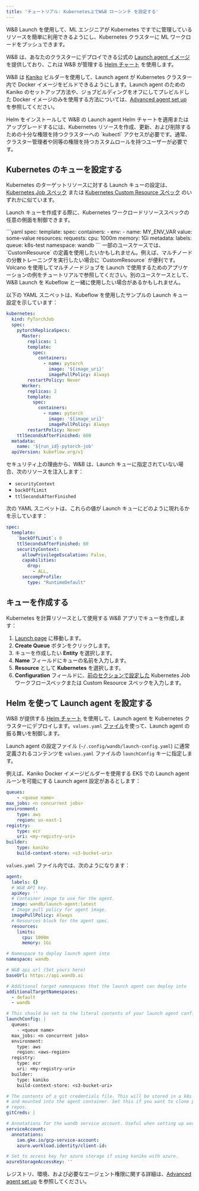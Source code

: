 ```yaml
---
title: 'チュートリアル: Kubernetes上でW&B ローンンチ を設定する'
---
```


W&B Launch を使用して、ML エンジニアが Kubernetes ですでに管理しているリソースを簡単に利用できるようにし、Kubernetes クラスターに ML ワークロードをプッシュできます。

W&B は、あなたのクラスターにデプロイできる公式の [Launch agent イメージ](https://hub.docker.com/r/wandb/launch-agent) を提供しており、これは W&B が管理する [Helm チャート](https://github.com/wandb/helm-charts/tree/main/charts/launch-agent) を使用します。

W&B は [Kaniko](https://github.com/GoogleContainerTools/kaniko) ビルダーを使用して、Launch agent が Kubernetes クラスター内で Docker イメージをビルドできるようにします。Launch agent のための Kaniko のセットアップ方法や、ジョブビルディングをオフにしてプレビルドした Docker イメージのみを使用する方法については、[Advanced agent set up](/ja/launch/set-up-launch/setup-agent-advanced) を参照してください。

<Note>
Helm をインストールして W&B の Launch agent Helm チャートを適用またはアップグレードするには、Kubernetes リソースを作成、更新、および削除するための十分な権限を持つクラスターへの `kubectl` アクセスが必要です。通常、クラスター管理者や同等の権限を持つカスタムロールを持つユーザーが必要です。
</Note>

## Kubernetes のキューを設定する

Kubernetes のターゲットリソースに対する Launch キューの設定は、[Kubernetes Job スペック](https://kubernetes.io/docs/concepts/workloads/controllers/job/) または [Kubernetes Custom Resource スペック](https://kubernetes.io/docs/concepts/extend-kubernetes/api-extension/custom-resources/) のいずれかに似ています。

Launch キューを作成する際に、Kubernetes ワークロードリソーススペックの任意の側面を制御できます。

<Tabs>
<Tab title="Kubernetes job spec">
```yaml
spec:
  template:
    spec:
      containers:
        - env:
            - name: MY_ENV_VAR
              value: some-value
          resources:
            requests:
              cpu: 1000m
              memory: 1Gi
metadata:
  labels:
    queue: k8s-test
namespace: wandb
```
</Tab>
<Tab title="Custom resource spec">
一部のユースケースでは、`CustomResource` の定義を使用したいかもしれません。例えば、マルチノードの分散トレーニングを実行したい場合に `CustomResource` が便利です。Volcano を使用してマルチノードジョブを Launch で使用するためのアプリケーションの例をチュートリアルで参照してください。別のユースケースとして、W&B Launch を Kubeflow と一緒に使用したい場合があるかもしれません。

以下の YAML スニペットは、Kubeflow を使用したサンプルの Launch キュー設定を示しています：

```yaml
kubernetes:
  kind: PyTorchJob
  spec:
    pytorchReplicaSpecs:
      Master:
        replicas: 1
        template:
          spec:
            containers:
              - name: pytorch
                image: '${image_uri}'
                imagePullPolicy: Always
        restartPolicy: Never
      Worker:
        replicas: 2
        template:
          spec:
            containers:
              - name: pytorch
                image: '${image_uri}'
                imagePullPolicy: Always
        restartPolicy: Never
    ttlSecondsAfterFinished: 600
  metadata:
    name: '${run_id}-pytorch-job'
  apiVersion: kubeflow.org/v1
```
</Tab>
</Tabs>

セキュリティ上の理由から、W&B は、Launch キューに指定されていない場合、次のリソースを注入します：

- `securityContext`
- `backOffLimit`
- `ttlSecondsAfterFinished`

次の YAML スニペットは、これらの値が Launch キューにどのように現れるかを示しています：

```yaml title="example-spec.yaml"
spec:
  template:
    `backOffLimit`: 0
    ttlSecondsAfterFinished: 60
    securityContext:
      allowPrivilegeEscalation: False,
      capabilities:
        drop:
          - ALL,
      seccompProfile:
        type: "RuntimeDefault"
```

## キューを作成する

Kubernetes を計算リソースとして使用する W&B アプリでキューを作成します：

1. [Launch page](https://wandb.ai/launch) に移動します。
2. **Create Queue** ボタンをクリックします。
3. キューを作成したい **Entity** を選択します。
4. **Name** フィールドにキューの名前を入力します。
5. **Resource** として **Kubernetes** を選択します。
6. **Configuration** フィールドに、[前のセクションで設定した](#configure-a-queue-for-kubernetes) Kubernetes Job ワークフロースペックまたは Custom Resource スペックを入力します。

## Helm を使って Launch agent を設定する

W&B が提供する [Helm チャート](https://github.com/wandb/helm-charts/tree/main/charts/launch-agent) を使用して、Launch agent を Kubernetes クラスターにデプロイします。`values.yaml` [ファイル](https://github.com/wandb/helm-charts/blob/main/charts/launch-agent/values.yaml)を使って、Launch agent の振る舞いを制御します。

Launch agent の設定ファイル (`~/.config/wandb/launch-config.yaml`) に通常定義されるコンテンツを `values.yaml` ファイルの `launchConfig` キーに指定します。

例えば、Kaniko Docker イメージビルダーを使用する EKS での Launch agent ルーンを可能にする Launch agent 設定があるとします：

```yaml title="launch-config.yaml"
queues:
	- <queue name>
max_jobs: <n concurrent jobs>
environment:
	type: aws
	region: us-east-1
registry:
	type: ecr
	uri: <my-registry-uri>
builder:
	type: kaniko
	build-context-store: <s3-bucket-uri>
```

`values.yaml` ファイル内では、次のようになります：

```yaml title="values.yaml"
agent:
  labels: {}
  # W&B API key.
  apiKey: ''
  # Container image to use for the agent.
  image: wandb/launch-agent:latest
  # Image pull policy for agent image.
  imagePullPolicy: Always
  # Resources block for the agent spec.
  resources:
    limits:
      cpu: 1000m
      memory: 1Gi

# Namespace to deploy launch agent into
namespace: wandb

# W&B api url (Set yours here)
baseUrl: https://api.wandb.ai

# Additional target namespaces that the launch agent can deploy into
additionalTargetNamespaces:
  - default
  - wandb

# This should be set to the literal contents of your launch agent config.
launchConfig: |
  queues:
    - <queue name>
  max_jobs: <n concurrent jobs>
  environment:
    type: aws
    region: <aws-region>
  registry:
    type: ecr
    uri: <my-registry-uri>
  builder:
    type: kaniko
    build-context-store: <s3-bucket-uri>

# The contents of a git credentials file. This will be stored in a k8s secret
# and mounted into the agent container. Set this if you want to clone private
# repos.
gitCreds: |

# Annotations for the wandb service account. Useful when setting up workload identity on gcp.
serviceAccount:
  annotations:
    iam.gke.io/gcp-service-account:
    azure.workload.identity/client-id:

# Set to access key for azure storage if using kaniko with azure.
azureStorageAccessKey: ''
```

レジストリ、環境、および必要なエージェント権限に関する詳細は、[Advanced agent set up](/ja/launch/set-up-launch/setup-agent-advanced) を参照してください。